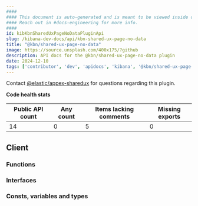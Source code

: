 ```yaml
---
####
#### This document is auto-generated and is meant to be viewed inside our experimental, new docs system.
#### Reach out in #docs-engineering for more info.
####
id: kibKbnSharedUxPageNoDataPluginApi
slug: /kibana-dev-docs/api/kbn-shared-ux-page-no-data
title: "@kbn/shared-ux-page-no-data"
image: https://source.unsplash.com/400x175/?github
description: API docs for the @kbn/shared-ux-page-no-data plugin
date: 2024-12-10
tags: ['contributor', 'dev', 'apidocs', 'kibana', '@kbn/shared-ux-page-no-data']
---
```




Contact [@elastic/appex-sharedux](https://github.com/orgs/elastic/teams/appex-sharedux) for questions regarding this plugin.

**Code health stats**

| Public API count  | Any count | Items lacking comments | Missing exports |
|-------------------|-----------|------------------------|-----------------|
| 14 | 0 | 5 | 0 |

## Client

### Functions
<DocDefinitionList data={kbnSharedUxPageNoDataObj.client.functions}/>

### Interfaces
<DocDefinitionList data={kbnSharedUxPageNoDataObj.client.interfaces}/>

### Consts, variables and types
<DocDefinitionList data={kbnSharedUxPageNoDataObj.client.misc}/>

